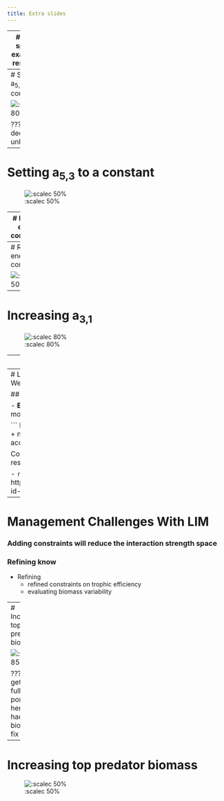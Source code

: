 ```yaml
---
title: Extra slides
---
```



---
# A five species example - resilience 

![:scalec 60%](img/dynamic_5.png)


---
# Setting a<sub>5,3</sub> to a constant


![:scalec 80%](img/boxplot_one_less.png)


???
decreasing unknown 

---
# Setting a<sub>5,3</sub> to a constant


![:scalec 50%](img/boxplot_one_less_stab.png)



---
# Refining energy constraints

![:scalec 78%](img/change_energy_constraints.png)


---
# Refining energy constraints

![:scalec 50%](img/change_energy_constraints_stab.png)



---
# Increasing a<sub>3,1</sub>

![:scalec 80%](img/increase_a_3_1.png)

---
# Increasing a<sub>3,1</sub>

![:scalec 45%](img/increase_a_3_1_full.png)




---
# Linear Inverse Models in Food Webs

## A note about Ecopath

- **Ecopath**: mass balance modelling
- 2 master equations 

```
Production = catch + predation + net migration + 
  biomass accumulation + other mortality

Consumption = production + respiration + unassimilated food
```

- `r lk()` https://ecopath.org/about/#toggle-id-1






---
# Management Challenges With LIM

### Adding constraints will reduce the interaction strength space 

### Refining know

- Refining 
  - refined constraints on trophic efficiency
  - evaluating biomass variability



---
# Increasing top predator biomass

![:scalec 85%](img/increase_tp_biomass.png)


???
we get the full portray
till here we had the biomass fix


---
# Increasing top predator biomass

![:scalec 50%](img/increase_tp_biomass_stab.png)
